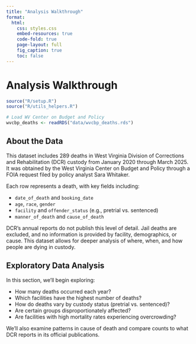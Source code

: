 ```yaml
---
title: "Analysis Walkthrough"
format:
  html:
    css: styles.css
    embed-resources: true
    code-fold: true
    page-layout: full
    fig_caption: true
    toc: false
---
```


<div id="page-banner">
  <h1 class="page-title">Analysis Walkthrough</h1>
</div>
<div class="narrow-page">

```r
source("R/setup.R")
source("R/utils_helpers.R")

# Load WV Center on Budget and Policy
wvcbp_deaths <- readRDS("data/wvcbp_deaths.rds")
```

## About the Data

This dataset includes 289 deaths in West Virginia Division of Corrections and Rehabilitation (DCR) custody from January 2020 through March 2025. It was obtained by the West Virginia Center on Budget and Policy through a FOIA request filed by policy analyst Sara Whitaker.

Each row represents a death, with key fields including:

- `date_of_death` and `booking_date`
- `age`, `race`, `gender`
- `facility` and `offender_status` (e.g., pretrial vs. sentenced)
- `manner_of_death` and `cause_of_death`

DCR’s annual reports do not publish this level of detail. Jail deaths are excluded, and no information is provided by facility, demographics, or cause. This dataset allows for deeper analysis of where, when, and how people are dying in custody.

## Exploratory Data Analysis

In this section, we’ll begin exploring:

- How many deaths occurred each year?
- Which facilities have the highest number of deaths? 
- How do deaths vary by custody status (pretrial vs. sentenced)?
- Are certain groups disproportionately affected?
- Are facilities with high mortality rates experiencing overcrowding?

We’ll also examine patterns in cause of death and compare counts to what DCR reports in its official publications.




</div>
